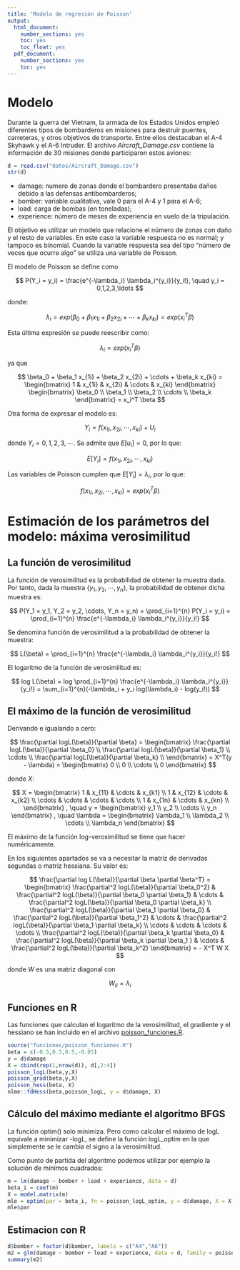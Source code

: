 ```yaml
---
title: 'Modelo de regresión de Poisson'
output:
  html_document:
    number_sections: yes
    toc: yes
    toc_float: yes
  pdf_document:
    number_sections: yes
    toc: yes
---
```


# Modelo

Durante la guerra del Vietnam, la armada de los Estados Unidos empleó diferentes tipos de bombarderos en misiones para destruir puentes, carreteras, y otros objetivos de transporte. Entre ellos destacaban el A-4 Skyhawk y el A-6 Intruder. El archivo *Aircraft_Damage.csv* contiene la información de 30 misiones donde participaron estos aviones:

```r
d = read.csv("datos/Aircraft_Damage.csv")
str(d)
```

- damage: numero de zonas donde el bombardero presentaba daños debido a las defensas antibombarderos;
- bomber: variable cualitativa, vale 0 para el A-4 y 1 para el A-6;
- load: carga de bombas (en toneladas);
- experience: número de meses de experiencia en vuelo de la tripulación.

El objetivo es utilizar un modelo que relacione el número de zonas con daño y el resto de variables. En este caso la variable respuesta no es normal; y tampoco es binomial. Cuando la variable respuesta sea del tipo "número de veces que ocurre algo" se utiliza una variable de Poisson. 

El modelo de Poisson se define como

$$
P(Y_i = y_i) = \frac{e^{-\lambda_i} \lambda_i^{y_i}}{y_i!}, \quad y_i = 0,1,2,3,\ldots
$$

donde:

$$
\lambda_i = exp(\beta_0 + \beta_1 x_{1i} + \beta_2 x_{2i} + \cdots + \beta_k x_{ki}) = exp(x_i^T \beta)
$$

Esta última expresión se puede reescribir como:

$$
\lambda_i = exp(x_i^T \beta)
$$

ya que

$$
\beta_0 + \beta_1 x_{1i} + \beta_2 x_{2i} + \cdots + \beta_k x_{ki} =
\begin{bmatrix}
1 & x_{1i} & x_{2i} & \cdots & x_{ki}
\end{bmatrix}
\begin{bmatrix}
\beta_0 \\ \beta_1 \\ \beta_2 \\ \cdots \\ \beta_k
\end{bmatrix}
= x_i^T \beta
$$

Otra forma de expresar el modelo es:

$$
Y_i = f(x_{1i}, x_{2i}, \cdots, x_{ki}) + U_i
$$

donde $Y_i = 0,1,2,3,\cdots$. Se admite que $E[u_i] = 0$, por lo que:

$$
E[Y_i] = f(x_{1i}, x_{2i}, \cdots, x_{ki})
$$

Las variables de Poisson cumplen que $E[Y_i] = \lambda_i$, por lo que:

$$
f(x_{1i}, x_{2i}, \cdots, x_{ki}) = exp(x_i^T \beta)
$$

# Estimación de los parámetros del modelo: máxima verosimilitud

## La función de verosimilitud

La función de verosimilitud es la probabilidad de obtener la muestra dada. Por tanto, dada la muestra $\{y_1,y_2, \cdots, y_n \}$, la probabilidad de obtener dicha muestra es:

$$
P(Y_1 = y_1, Y_2 = y_2, \cdots, Y_n = y_n) = \prod_{i=1}^{n} P(Y_i = y_i) = \prod_{i=1}^{n} \frac{e^{-\lambda_i} \lambda_i^{y_i}}{y_i!} 
$$

Se denomina función de verosimilitud a la probabilidad de obtener la muestra:

$$
L(\beta) = \prod_{i=1}^{n} \frac{e^{-\lambda_i} \lambda_i^{y_i}}{y_i!}
$$

El logaritmo de la función de verosimilitud es:

$$
log L(\beta) = log \prod_{i=1}^{n} \frac{e^{-\lambda_i} \lambda_i^{y_i}}{y_i!} = \sum_{i=1}^{n}(-\lambda_i + y_i log(\lambda_i) - log(y_i!))
$$

## El máximo de la función de verosimilitud

Derivando e igualando a cero:

$$
\frac{\partial logL(\beta)}{\partial \beta} 
=
\begin{bmatrix}
\frac{\partial logL(\beta)}{\partial \beta_0} \\ 
\frac{\partial logL(\beta)}{\partial \beta_1} \\
\cdots \\
\frac{\partial logL(\beta)}{\partial \beta_k} \\
\end{bmatrix}
= 
X^T(y - \lambda)
=
\begin{bmatrix}
0 \\
0 \\
\cdots \\
0
\end{bmatrix}
$$

donde $X$:

$$
X = 
\begin{bmatrix}
1 & x_{11} & \cdots & x_{k1} \\
1 & x_{12} & \cdots & x_{k2} \\
\cdots & \cdots & \cdots & \cdots \\
1 & x_{1n} & \cdots & x_{kn} \\
\end{bmatrix}
, \quad
y = 
\begin{bmatrix}
y_1 \\ y_2 \\ \cdots \\ y_n
\end{bmatrix}
, \quad
\lambda = 
\begin{bmatrix}
\lambda_1 \\ \lambda_2 \\ \cdots \\ \lambda_n
\end{bmatrix}
$$

El máximo de la función log-verosimilitud se tiene que hacer numéricamente.

En los siguientes apartados se va a necesitar la matriz de derivadas segundas o matriz hessiana. Su valor es:

$$
\frac{\partial log L(\beta)}{\partial \beta \partial \beta^T}
=
\begin{bmatrix}
\frac{\partial^2 logL(\beta)}{\partial \beta_0^2} &  \frac{\partial^2 logL(\beta)}{\partial \beta_0 \partial \beta_1} & \cdots & \frac{\partial^2 logL(\beta)}{\partial \beta_0 \partial \beta_k} \\
\frac{\partial^2 logL(\beta)}{\partial \beta_1 \partial \beta_0} & \frac{\partial^2 logL(\beta)}{\partial \beta_1^2} & \cdots & \frac{\partial^2 logL(\beta)}{\partial \beta_1 \partial \beta_k} \\
\cdots & \cdots & \cdots & \cdots \\
\frac{\partial^2 logL(\beta)}{\partial \beta_k \partial \beta_0} & \frac{\partial^2 logL(\beta)}{\partial \beta_k \partial \beta_1 } & \cdots & \frac{\partial^2 logL(\beta)}{\partial \beta_k^2}
\end{bmatrix}
=
- X^T W X
$$

donde $W$ es una matriz diagonal con

$$
W_{ii} = \lambda_i
$$

## Funciones en R

Las funciones que calculan el logaritmo de la verosimilitud, el gradiente y el hessiano se han incluido en el archivo [poisson_funciones.R](funciones/poisson_funciones.R).

```r
source("funciones/poisson_funciones.R")
beta = c(-0.5,0.5,0.5,-0.05)
y = d$damage
X = cbind(rep(1,nrow(d)), d[,2:4])
poisson_logL(beta,y,X)
poisson_grad(beta,y,X)
poisson_hess(beta, X)
nlme::fdHess(beta,poisson_logL, y = d$damage, X)
```
## Cálculo del máximo mediante el algoritmo BFGS

La función optim() solo minimiza. Pero como calcular el máximo de logL equivale a minimizar -logL, se define la función logL_optim en la que simplemente se le cambia el signo a la verosimilitud.

Como punto de partida del algoritmo podemos utilizar por ejemplo la solución de mínimos cuadrados:

```r
m = lm(damage ~ bomber + load + experience, data = d)
beta_i = coef(m)
X = model.matrix(m)
mle = optim(par = beta_i, fn = poisson_logL_optim, y = d$damage, X = X, gr = NULL, method = "BFGS", hessian = TRUE, control = list(trace=1, REPORT = 1, maxit = 200))
mle$par
```

## Estimacion con R

```r
d$bomber = factor(d$bomber, labels = c("A4","A6"))
m2 = glm(damage ~ bomber + load + experience, data = d, family = poisson)
summary(m2)
```
